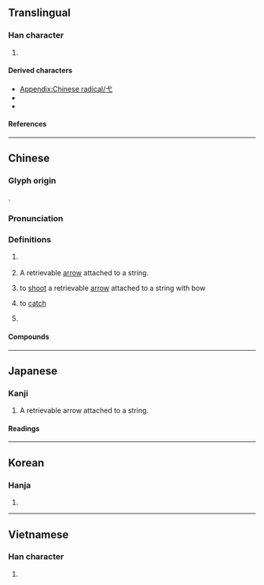 {{also|戈}}
{{character info}}
{{character info|⼷}}
==Translingual==
{{stroke order|type=animate}}

===Han character===
{{Han char|rn=56|rad=弋|as=00|sn=3|four=43000|canj=IP|ids=⿺𫠠丶}}

# {{mul-kangxi radical-def}}

====Derived characters====
* [[Appendix:Chinese radical/弋]]
* {{l|mul|[[代]], [[𠯅]], [[㚤]], [[𢓀]], [[𢖺]], [[𢩮]], [[杙]], [[䄩]], [[䘝]], [[䞖]], [[𧿑]], [[䣧]], [[釴]], [[骮]], [[䴬]], [[黓]]}}
* {{l|mul|[[隿]], [[忒]], [[甙]], [[貣]], [[䬥]], [[鳶]]([[鸢]]), [[芅]], [[𤴵]], [[武]]}}

====References====
{{Han ref|kx=0355.010|dkj=09656|dj=0670.160|hdz=10557.230|uh=5F0B}}

----

==Chinese==
{{zh-forms}}

===Glyph origin===
{{Han etym}}
{{liushu|p}}.

===Pronunciation===
{{zh-pron
|m=yì
|c=jik6
|h=pfs=yi̍t
|mn=e̍k
|w=
|mc=y
|oc=y
|ma=|ma2=
|cat=v,n,pn
}}

===Definitions===
{{zh-hanzi}}

# {{lb|zh|obsolete}} {{zh-alt-form|杙|tr=-}}
# {{lb|zh|archaic}} A retrievable [[arrow]] attached to a string.
# {{lb|zh|archaic}} to [[shoot]] a retrievable [[arrow]] attached to a string with bow
# {{lb|zh|archaic}} to [[catch]]
# {{surname|zh}}

====Compounds====
{{zh-der|弋者何篡|弋人何篡|弋不射宿|弋獲|弋者何慕|弋陽腔|弋綈|游弋|青弋江|巡弋飛彈|巡弋}}

----

==Japanese==

===Kanji===
{{ja-kanji|grade=|rs=弋00}}

# A retrievable arrow attached to a string.

====Readings====
{{ja-readings
|on=よく
|kun=いぐるみ
}}

----

==Korean==

===Hanja===
{{ko-hanja|익}}

# {{rfdef|ko|sort=弋00}}

----

==Vietnamese==

===Han character===
{{vi-readings|rs=弋00|reading=[[dặc]], [[dác]], [[dạc]], [[nhác]], [[nhấc]], [[rạc]], [[giặc]], [[nhắc]]}}

# {{rfdef|vi|sort=弋00}}

[[Category:CJKV radicals| ]]